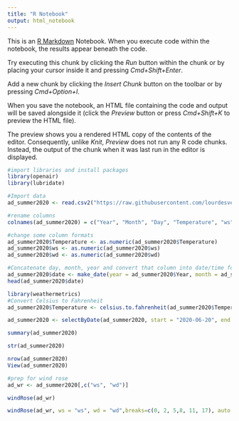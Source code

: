 ```yaml
---
title: "R Notebook"
output: html_notebook
---
```


This is an [R Markdown](http://rmarkdown.rstudio.com) Notebook. When you execute code within the notebook, the results appear beneath the code. 

Try executing this chunk by clicking the *Run* button within the chunk or by placing your cursor inside it and pressing *Cmd+Shift+Enter*. 

Add a new chunk by clicking the *Insert Chunk* button on the toolbar or by pressing *Cmd+Option+I*.

When you save the notebook, an HTML file containing the code and output will be saved alongside it (click the *Preview* button or press *Cmd+Shift+K* to preview the HTML file). 

The preview shows you a rendered HTML copy of the contents of the editor. Consequently, unlike *Knit*, *Preview* does not run any R code chunks. Instead, the output of the chunk when it was last run in the editor is displayed.
```r
#import libraries and install packages
library(openair)
library(lubridate)
```

```r
#Import data
ad_summer2020 <- read.csv2("https://raw.githubusercontent.com/lourdesvera/Community_Air_Montoring/master/Wind_Analyses/Armourdale_10yrs.csv", header = TRUE, sep = ",", stringsAsFactors = FALSE )
```

```r
#rename columns
colnames(ad_summer2020) = c("Year", "Month", "Day", "Temperature", "ws", "wd")
```

```r
#change some column formats
ad_summer2020$Temperature <- as.numeric(ad_summer2020$Temperature)
ad_summer2020$ws <- as.numeric(ad_summer2020$ws)
ad_summer2020$wd <- as.numeric(ad_summer2020$wd)
```

```r
#Concatenate day, month, year and convert that column into date/time format
ad_summer2020$date <- make_date(year = ad_summer2020$Year, month = ad_summer2020$Month , day = ad_summer2020$Day)
head(ad_summer2020$date)
```

```r
library(weathermetrics)
#Convert Celsius to Fahrenheit
ad_summer2020$Temperature <- celsius.to.fahrenheit(ad_summer2020$Temperature, round = 2)
```

```r
ad_summer2020 <- selectByDate(ad_summer2020, start = "2020-06-20", end = "2020-09-21")
```


```r
summary(ad_summer2020)
```

```r
str(ad_summer2020)
```

```r
nrow(ad_summer2020)
View(ad_summer2020)
```

```r
#prep for wind rose
ad_wr <- ad_summer2020[,c("ws", "wd")]
```

```r
windRose(ad_wr)
```

```r
windRose(ad_wr, ws = "ws", wd = "wd",breaks=c(0, 2, 5,8, 11, 17), auto.text=FALSE, paddle=FALSE, annotate=FALSE, grid.line=5, key = list(labels = c(">0-2", ">2-5", ">5-8", ">8-11", ">11-17")), key.footer = "Summer 2020 Wind Speed Plot in Armourdale, KS (m/s)", key.position = "bottom",par.settings=list(axis.line=list(col="lightgray")), col = c("#4f4f4f", "#0a7cb9", "#f9be00", "#ff7f2f", "#d7153a"))
```

